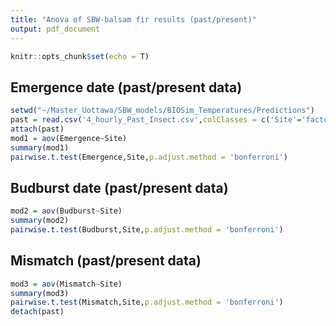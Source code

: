 ```yaml
---
title: "Anova of SBW-balsam fir results (past/present)"
output: pdf_document
---
```


```r
knitr::opts_chunk$set(echo = T)
```

## Emergence date (past/present data)


```r
setwd("~/Master_Uottawa/SBW_models/BIOSim_Temperatures/Predictions")
past = read.csv('4_hourly_Past_Insect.csv',colClasses = c('Site'='factor'))
attach(past)
mod1 = aov(Emergence~Site)
summary(mod1)
pairwise.t.test(Emergence,Site,p.adjust.method = 'bonferroni')
```

## Budburst date (past/present data)

```r
mod2 = aov(Budburst~Site)
summary(mod2)
pairwise.t.test(Budburst,Site,p.adjust.method = 'bonferroni')
```

## Mismatch (past/present data)

```r
mod3 = aov(Mismatch~Site)
summary(mod3)
pairwise.t.test(Mismatch,Site,p.adjust.method = 'bonferroni')
detach(past)
```
